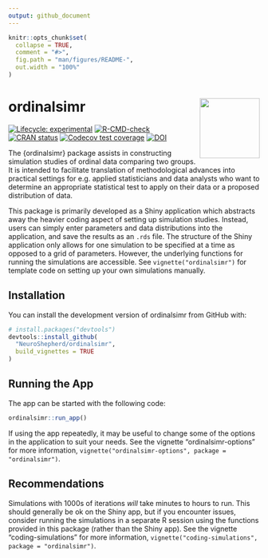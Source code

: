 ```yaml
---
output: github_document
---
```


<!-- README.md is generated from README.Rmd. Please edit that file -->

```r
knitr::opts_chunk$set(
  collapse = TRUE,
  comment = "#>",
  fig.path = "man/figures/README-",
  out.width = "100%"
)
```

# ordinalsimr <img src="inst/app/www/favicon.png" align="right" alt="" width="120" />

<!-- badges: start -->
[![Lifecycle: experimental](https://img.shields.io/badge/lifecycle-experimental-orange.svg)](https://lifecycle.r-lib.org/articles/stages.html#experimental)
[![R-CMD-check](https://github.com/NeuroShepherd/ordinalsimr/actions/workflows/R-CMD-check.yaml/badge.svg)](https://github.com/NeuroShepherd/ordinalsimr/actions/workflows/R-CMD-check.yaml)
[![CRAN status](https://www.r-pkg.org/badges/version/ordinalsimr)](https://CRAN.R-project.org/package=ordinalsimr)
[![Codecov test coverage](https://codecov.io/gh/NeuroShepherd/ordinalsimr/branch/master/graph/badge.svg)](https://app.codecov.io/gh/NeuroShepherd/ordinalsimr?branch=master)
[![DOI](https://zenodo.org/badge/DOI/10.5281/zenodo.14697215.svg)](https://doi.org/10.5281/zenodo.14697215)

<!-- badges: end -->

The {ordinalsimr} package assists in constructing simulation studies of ordinal data comparing two groups. It is intended to facilitate translation of methodological advances into practical settings for e.g. applied statisticians and data analysts who want to determine an appropriate statistical test to apply on their data or a proposed distribution of data.

This package is primarily developed as a Shiny application which abstracts away the heavier coding aspect of setting up simulation studies. Instead, users can simply enter parameters and data distributions into the application, and save the results as an `.rds` file. The structure of the Shiny application only allows for one simulation to be specified at a time as opposed to a grid of parameters. However, the underlying functions for running the simulations are accessible. See `vignette("ordinalsimr")` for template code on setting up your own simulations manually. 

## Installation

You can install the development version of ordinalsimr from GitHub with:

``` r
# install.packages("devtools")
devtools::install_github(
  "NeuroShepherd/ordinalsimr",
  build_vignettes = TRUE
)
```

## Running the App

The app can be started with the following code:

``` r
ordinalsimr::run_app()
```

If using the app repeatedly, it may be useful to change some of the options in the application to suit your needs. See the vignette "ordinalsimr-options" for more information, `vignette("ordinalsimr-options", package = "ordinalsimr")`.


## Recommendations

Simulations with 1000s of iterations *will* take minutes to hours to run. This should generally be ok on the Shiny app, but if you encounter issues, consider running the simulations in a separate R session using the functions provided in this package (rather than the Shiny app). See the vignette "coding-simulations" for more information, `vignette("coding-simulations", package = "ordinalsimr")`.





